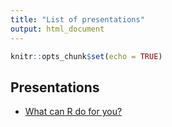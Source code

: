```yaml
---
title: "List of presentations"
output: html_document
---
```


```r
knitr::opts_chunk$set(echo = TRUE)
```

## Presentations

- [What can R do for you?](./what-can-r-do-for-you/what-can-r-do-for-you.html)